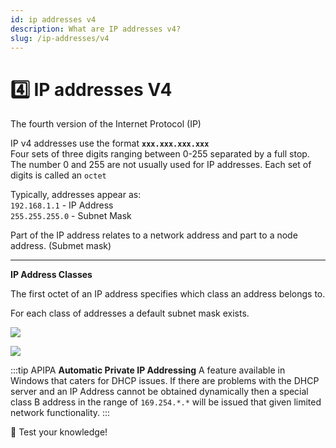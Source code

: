 ```yaml
---
id: ip addresses v4
description: What are IP addresses v4?
slug: /ip-addresses/v4
---
```


# 4️⃣ IP addresses V4


The fourth version of the Internet Protocol (IP)

IP v4 addresses use the format **`xxx.xxx.xxx.xxx`** <br />
Four sets of three digits ranging between 0-255 separated by a full stop. The number 0 and 255 are not usually used for IP addresses.
Each set of digits is called an `octet` <br />

Typically, addresses appear as: <br />
`192.168.1.1`  -  IP Address <br />
`255.255.255.0`  -  Subnet Mask <br />

Part of the IP address relates to a network address and part to a node address. (Submet mask)

---
**IP Address Classes**

The first octet of an IP address specifies which class an address belongs to. 

For each class of addresses a default subnet mask exists.

![](img/Subnet-Mask.PNG)

![](img/Special-IP-Addresses.PNG)

:::tip APIPA
**Automatic Private IP Addressing**
A feature available in Windows that caters for DHCP issues. If there are problems with the DHCP server and an IP Address cannot be obtained dynamically then a special class B address in the range of `169.254.*.*` will be issued that given limited network functionality.
:::

<ReferenceLink href="https://cdn.nayan.gq/notion/ipv4.html">🧠 Test your knowledge!</ReferenceLink>